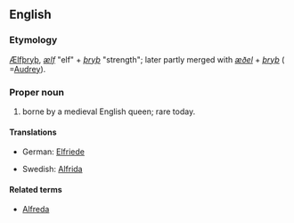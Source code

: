 ==English==

===Etymology===
{{etyl|ang}} [[Ælfþryþ]], ''[[ælf]]'' "elf" + ''[[þryþ]]'' "strength"; later partly merged with ''[[æðel]]'' + ''[[þryþ]]'' ( =[[Audrey]]).

===Proper noun===
{{en-proper noun}}

# {{given name|female}} borne by a medieval English queen; rare today.

====Translations====
{{trans-top|female given name}}
* German: [[Elfriede]]
{{trans-mid}}
* Swedish: [[Alfrida]]
{{trans-bottom}}

====Related terms====
* [[Alfreda]]